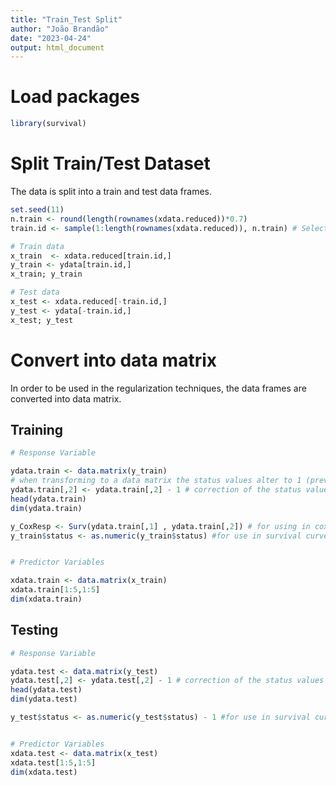 ```yaml
---
title: "Train_Test Split"
author: "João Brandão"
date: "2023-04-24"
output: html_document
---
```


# Load packages

```r

library(survival)

```



# Split Train/Test Dataset

The data is split into a train and test data frames. 

```r

set.seed(11)
n.train <- round(length(rownames(xdata.reduced))*0.7)
train.id <- sample(1:length(rownames(xdata.reduced)), n.train) # Selecting random observations for the training dataset

# Train data
x_train  <- xdata.reduced[train.id,]
y_train <- ydata[train.id,]
x_train; y_train

# Test data
x_test <- xdata.reduced[-train.id,]
y_test <- ydata[-train.id,]
x_test; y_test


```


# Convert into data matrix

In order to be used in the regularization techniques, the data frames are converted into data matrix.

## Training

```r

# Response Variable

ydata.train <- data.matrix(y_train)
# when transforming to a data matrix the status values alter to 1 (previously 0) and 2 (previously 1)
ydata.train[,2] <- ydata.train[,2] - 1 # correction of the status values
head(ydata.train)
dim(ydata.train)

y_CoxResp <- Surv(ydata.train[,1] , ydata.train[,2]) # for using in coxph
y_train$status <- as.numeric(y_train$status) #for use in survival curves


# Predictor Variables

xdata.train <- data.matrix(x_train)
xdata.train[1:5,1:5]
dim(xdata.train)

```

## Testing
 
```r

# Response Variable

ydata.test <- data.matrix(y_test)
ydata.test[,2] <- ydata.test[,2] - 1 # correction of the status values
head(ydata.test)
dim(ydata.test)

y_test$status <- as.numeric(y_test$status) - 1 #for use in survival curves


# Predictor Variables
xdata.test <- data.matrix(x_test)
xdata.test[1:5,1:5]
dim(xdata.test) 

```
